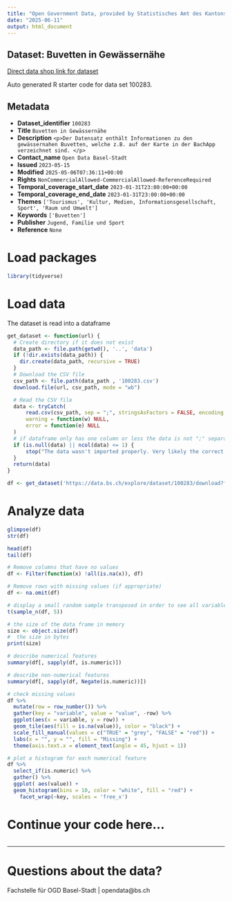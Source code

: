 ```yaml
---
title: "Open Government Data, provided by Statistisches Amt des Kantons Basel-Stadt - Fachstelle OGD"
date: "2025-06-11"
output: html_document
---
```


## Dataset: Buvetten in Gewässernähe

[Direct data shop link for dataset](https://data.bs.ch/explore/dataset/100283)

Auto generated R starter code for data set 100283.

## Metadata

- **Dataset_identifier** `100283`
- **Title** `Buvetten in Gewässernähe`
- **Description** `<p>Der Datensatz enthält Informationen zu den gewässernahen Buvetten, welche z.B. auf der Karte in der BachApp verzeichnet sind. </p>`
- **Contact_name** `Open Data Basel-Stadt`
- **Issued** `2023-05-15`
- **Modified** `2025-05-06T07:36:11+00:00`
- **Rights** `NonCommercialAllowed-CommercialAllowed-ReferenceRequired`
- **Temporal_coverage_start_date** `2023-01-31T23:00:00+00:00`
- **Temporal_coverage_end_date** `2023-01-31T23:00:00+00:00`
- **Themes** `['Tourismus', 'Kultur, Medien, Informationsgesellschaft, Sport', 'Raum und Umwelt']`
- **Keywords** `['Buvetten']`
- **Publisher** `Jugend, Familie und Sport`
- **Reference** `None`


# Load packages

```r

library(tidyverse)
```

# Load data

The dataset is read into a dataframe

```r
get_dataset <- function(url) {
  # Create directory if it does not exist
  data_path <- file.path(getwd(), '..', 'data')
  if (!dir.exists(data_path)) {
    dir.create(data_path, recursive = TRUE)
  }
  # Download the CSV file
  csv_path <- file.path(data_path , '100283.csv')
  download.file(url, csv_path, mode = "wb")

  # Read the CSV file
  data <- tryCatch(
      read.csv(csv_path, sep = ";", stringsAsFactors = FALSE, encoding = "UTF-8"),
      warning = function(w) NULL,
      error = function(e) NULL
  )
  # if dataframe only has one column or less the data is not ";" separated
  if (is.null(data) || ncol(data) <= 1) {
      stop("The data wasn't imported properly. Very likely the correct separator couldn't be found.\nPlease check the dataset manually and adjust the code.")
  }
  return(data)
}
```

```r

df <- get_dataset('https://data.bs.ch/explore/dataset/100283/download?format=csv&timezone=Europe%2FZurich')

```

# Analyze data

```r

glimpse(df)
str(df)

head(df)
tail(df)

```

```r
# Remove columns that have no values
df <- Filter(function(x) !all(is.na(x)), df)

# Remove rows with missing values (if appropriate)
df <- na.omit(df)
```

```r
# display a small random sample transposed in order to see all variables
t(sample_n(df, 5))
```

```r
# the size of the data frame in memory
size <- object.size(df)
#  the size in bytes
print(size)
```

```r
# describe numerical features
summary(df[, sapply(df, is.numeric)])
```

```r
# describe non-numerical features
summary(df[, sapply(df, Negate(is.numeric))])
```

```r
# check missing values
df %>%
  mutate(row = row_number()) %>%
  gather(key = "variable", value = "value", -row) %>%
  ggplot(aes(x = variable, y = row)) +
  geom_tile(aes(fill = is.na(value)), color = "black") +
  scale_fill_manual(values = c("TRUE" = "grey", "FALSE" = "red")) +
  labs(x = "", y = "", fill = "Missing") +
  theme(axis.text.x = element_text(angle = 45, hjust = 1))
```

```r
# plot a histogram for each numerical feature
df %>%
  select_if(is.numeric) %>%
  gather() %>%
  ggplot( aes(value)) +
  geom_histogram(bins = 10, color = "white", fill = "red") +
    facet_wrap(~key, scales = 'free_x')
```

# Continue your code here...

```r

```
------------------------------------------------------------------------

# Questions about the data?

Fachstelle für OGD Basel-Stadt | opendata@bs.ch
